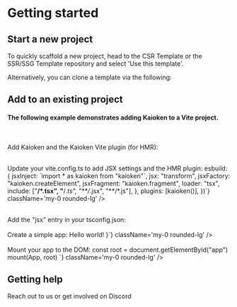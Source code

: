 
# Getting started

<h2 id="start-a-new-project">Start a new project</h2>

To quickly scaffold a new project, head to the <ExternalLink href="https://github.com/CrimsonChi/kaioken-csr-template.git">CSR Template</ExternalLink>
or the <ExternalLink href="https://github.com/CrimsonChi/kaioken-ssr-template.git">SSR/SSG Template</ExternalLink> repository
and select 'Use this template'.

<span>Alternatively, you can clone a template via the following:</span>
<div className="not-prose">
  <GitCloneCode />
</div>

<h2 id="add-to-an-existing-project">Add to an existing project</h2>
<h4>The following example demonstrates adding Kaioken to a Vite project.</h4>

<br />

<span>Add Kaioken and the Kaioken Vite plugin (for HMR):</span>
<div className="no-prose">
  <CodeBlock
    lang="bash"
    className="my-0 rounded-lg"
    code={`pnpm add kaioken
pnpm add vite-plugin-kaioken -D`}
  />
</div>

<br />

<div className="no-prose">
  <span>Update your vite.config.ts to add JSX settings and the HMR plugin:</span>
  <CodeBlock
   lang="ts"
   code={`import { defineConfig } from "vite"

  esbuild: {
    jsxInject: \`import * as kaioken from "kaioken"\`,
    jsx: "transform",
    jsxFactory: "kaioken.createElement",
    jsxFragment: "kaioken.fragment",
    loader: "tsx",
    include: ["**/*.tsx", "**/*.ts", "**/*.jsx", "**/*.js"],
  },
  plugins: [kaioken()],
})`} className='my-0 rounded-lg' />
</div>

<br />

<div className="no-prose">
  <span>Add the "jsx" entry in your tsconfig.json:</span>
  <CodeBlock
    lang="json"
    code={`{
  "compilerOptions": {
    ...
    "jsx": "preserve"
    ...
  }
}`}
    className="my-0 rounded-lg"
  />
</div>

<br />

<div className="no-prose">
  <span>Create a simple app:</span>
  <CodeBlock 
    lang="jsx"
    code={`export function App() {
  return <h1>Hello world!</h1>
}`} className='my-0 rounded-lg' />

</div>

<br />

<div className="no-prose">
  <span>Mount your app to the DOM:</span>
  <CodeBlock 
    lang="ts"
    code={`import { mount } from "kaioken"

const root = document.getElementById("app")
mount(App, root)
`} className='my-0 rounded-lg' />

</div>

<h2 id="getting-help">Getting help</h2>

Reach out to us or get involved on <ExternalLink href="https://discord.com/channels/1206182768342597684/1210408910159351818">Discord</ExternalLink>
